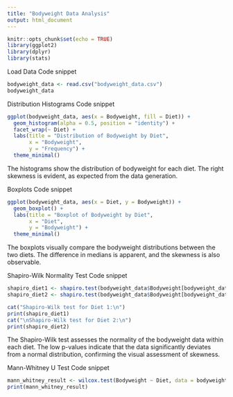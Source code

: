 ---
title: "Bodyweight Data Analysis"
output: html_document
---

```{r setup, include=FALSE}
knitr::opts_chunk$set(echo = TRUE)
library(ggplot2)
library(dplyr)
library(stats)
```


Load Data
Code snippet

```{r}
bodyweight_data <- read.csv("bodyweight_data.csv")
bodyweight_data
```

Distribution Histograms
Code snippet

```{r}
ggplot(bodyweight_data, aes(x = Bodyweight, fill = Diet)) +
  geom_histogram(alpha = 0.5, position = "identity") +
  facet_wrap(~ Diet) +
  labs(title = "Distribution of Bodyweight by Diet",
       x = "Bodyweight",
       y = "Frequency") +
  theme_minimal()
```

The histograms show the distribution of bodyweight for each diet. The right skewness is evident, as expected from the data generation.

Boxplots
Code snippet
```{r}
ggplot(bodyweight_data, aes(x = Diet, y = Bodyweight)) +
  geom_boxplot() +
  labs(title = "Boxplot of Bodyweight by Diet",
       x = "Diet",
       y = "Bodyweight") +
  theme_minimal()
```
The boxplots visually compare the bodyweight distributions between the two diets. The difference in medians is apparent, and the skewness is also observable.

Shapiro-Wilk Normality Test
Code snippet
```{r}
shapiro_diet1 <- shapiro.test(bodyweight_data$Bodyweight[bodyweight_data$Diet == "Diet 1"])
shapiro_diet2 <- shapiro.test(bodyweight_data$Bodyweight[bodyweight_data$Diet == "Diet 2"])

cat("Shapiro-Wilk test for Diet 1:\n")
print(shapiro_diet1)
cat("\nShapiro-Wilk test for Diet 2:\n")
print(shapiro_diet2)
```
The Shapiro-Wilk test assesses the normality of the bodyweight data within each diet. The low p-values indicate that the data significantly deviates from a normal distribution, confirming the visual assessment of skewness.

Mann-Whitney U Test
Code snippet

```{r}
mann_whitney_result <- wilcox.test(Bodyweight ~ Diet, data = bodyweight_data)
print(mann_whitney_result)
```